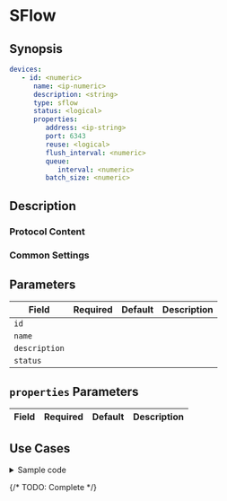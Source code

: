 # SFlow

## Synopsis

```yaml
devices:
   - id: <numeric>
      name: <ip-numeric>
      description: <string>
      type: sflow
      status: <logical>
      properties:
         address: <ip-string>
         port: 6343
         reuse: <logical>
         flush_interval: <numeric>
         queue:
            interval: <numeric>
         batch_size: <numeric>
```

## Description

### Protocol Content

### Common Settings

<dl>
</dl>

## Parameters

|Field|Required|Default|Description|
|---|---|---|---|
|`id`||||
|`name`||||
|`description`||||
|`status`||||

## `properties` Parameters

|Field|Required|Default|Description|
|---|---|---|---|

## Use Cases

<details>
<summary>Sample code</summary>
```yaml
```
</details>

{/* TODO: Complete */}